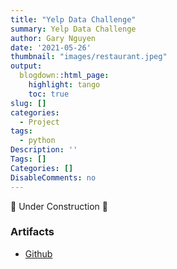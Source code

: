 ```yaml
---
title: "Yelp Data Challenge"
summary: Yelp Data Challenge
author: Gary Nguyen
date: '2021-05-26'
thumbnail: "images/restaurant.jpeg"
output:
  blogdown::html_page:
    highlight: tango
    toc: true
slug: []
categories:
  - Project
tags:
  - python
Description: ''
Tags: []
Categories: []
DisableComments: no
---
```


🚧 Under Construction 🚧

### Artifacts

* [Github](https://github.com/hnguyen1174/Yelp_data_challenge-1)
